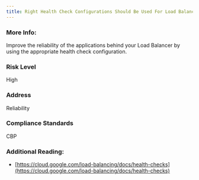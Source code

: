 ```yaml
---
title: Right Health Check Configurations Should Be Used For Load Balancer Regional Health Checks
---
```


### More Info:

Improve the reliability of the applications behind your Load Balancer by using the appropriate health check configuration.

### Risk Level

High

### Address

Reliability

### Compliance Standards

CBP

### Additional Reading:

- [https://cloud.google.com/load-balancing/docs/health-checks](https://cloud.google.com/load-balancing/docs/health-checks)
